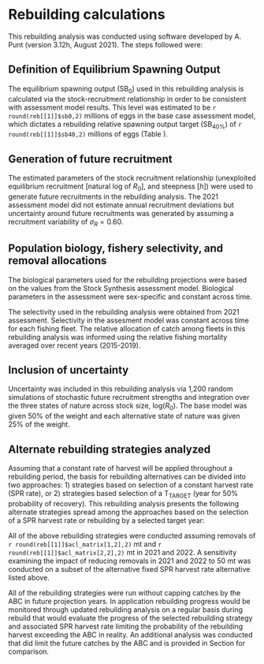 # Rebuilding calculations

This rebuilding analysis was conducted using software developed by A. Punt (version 3.12h, August 2021). The steps followed were: 

\begin{itemize}
	\item Define how equilibrium spawning output ($\text{SB}_0$) will be calculated. 
	\item Define how future recruitment will be generated. 
	\item Define the fishery selectivity and allocation to be applied during rebuilding. 
	\item Decide how to include uncertainty in input parameters from the stock assessment in the rebuilding analysis. 
	\item Calculate rebuilding reference points from the most current assessment results 
	\begin{itemize}
		\item Calculate the projected year in which the stock would rebuild with a 50$\%$ probability if all future fishing mortality was eliminated ($\text{T}_\text{F}$=0).
		\item  Calculate the projected year for a 50$\%$ probability of rebuilding from the year in which the stock was first declared overfished ($\text{T}_\text{MIN}$). 
		\item Calculate the mean generation time. 
		\item Calculate the maximum allowable rebuilding time ($\text{T}_\text{MAX}$). 
	\end{itemize}
	\item Identification and analysis of alternative harvest strategies for rebuilding. 
\end{itemize}

## Definition of Equilibrium Spawning Output

The equilibrium spawning output ($\text{SB}_0$) used in this rebuilding analysis is calculated via the stock-recruitment relationship in order to be consistent with assessment model results. This level was estimated to be `r round(reb[[1]]$sb0,2)` millions of eggs in the base case assessment model, which dictates a rebuilding relative spawning output target ($\text{SB}_{40\%}$) of `r round(reb[[1]]$sb40,2)` millions of eggs (Table \ref{tab:ref-points}). 

## Generation of future recruitment

The estimated parameters of the stock recruitment relationship (unexploited equilibrium recruitment [natural log of $R_0$], and steepness [$h$]) were used to generate future recruitments in the rebuilding analysis.  The 2021 assessment model did not estimate annual recruitment deviations but uncertainty around future recruitments was generated by assuming a recruitment variability of $\sigma_R = 0.60$.

## Population biology, fishery selectivity, and removal allocations

The biological parameters used for the rebuilding projections were based on the values from the Stock Synthesis assessment model. Biological parameters in the assessment were sex-specific and constant across time.  

The selectivity used in the rebuilding analysis were obtained from 2021 assessment. Selectivity in the assesment model was constant across time for each fishing fleet. The relative allocation of catch among fleets in this rebuilding analysis was informed using the relative fishing mortality averaged over recent years (2015-2019).

## Inclusion of uncertainty

Uncertainty was included in this rebuilding analysis via 1,200 random simulations of stochastic future recruitment strengths and integration over the three states of nature across stock size, log($R_0$). The base model was given 50% of the weight and each alternative state of nature was given 25% of the weight. 


## Alternate rebuilding strategies analyzed

Assuming that a constant rate of harvest will be applied throughout a rebuilding period, the basis for rebuilding alternatives can be divided into two approaches: 1) strategies based on selection of a constant harvest rate (SPR rate), or 2) strategies based selection of a $\text{T}_\text{TARGET}$ (year for 50% probability of recovery). This rebuilding analysis presents the following alternate strategies spread among the approaches based on the selection of a SPR harvest rate or rebuilding by a selected target year:  

\begin{itemize}
	\item Apply a range of SPR values: 0.55, 0.60, 0.65, 0.70, and 0.75 
	\item Eliminate all harvest, F = 0, beginning in the next management cycle, 2023, the same as setting a constant SPR harvest rate of 1.0.
	\item Apply the Annual Catch Limits (ACL) based on the 40:10 harvest control rule.
	\item Apply the Acceptable Biological Catch (ABC) with time-varying $\sigma$.
	\item Apply SPR harvest rates that are estimated to lead to a 50$\%$ probability of recovery by alternative target years: $\text{T}_\text{MID}$, $\text{T}_\text{MAX}$, and other years between $\text{T}_\text{MIN}$ and $\text{T}_\text{MAX}$
\end{itemize}

All of the above rebuilding strategies were conducted assuming removals of `r round(reb[[1]]$acl_matrix[1,2],2)` mt and `r round(reb[[1]]$acl_matrix[2,2],2)` mt in 2021 and 2022. A sensitivity examining the impact of reducing removals in 2021 and 2022 to 50 mt was conducted on a subset of the alternative fixed SPR harvest rate alternative listed above.

All of the rebuilding strategies were run without capping catches by the ABC in future projection years. In application rebuilding progress would be monitored through updated rebuilding analysis on a regular basis during rebuild that would evaluate the progress of the selected rebuilding strategy and associated SPR harvest rate limiting the probability of the rebuilding harvest exceeding the ABC in reality.  An additional analysis was conducted that did limit the future catches by the ABC and is provided in Section \ref{abc-max-strategies} for comparison.